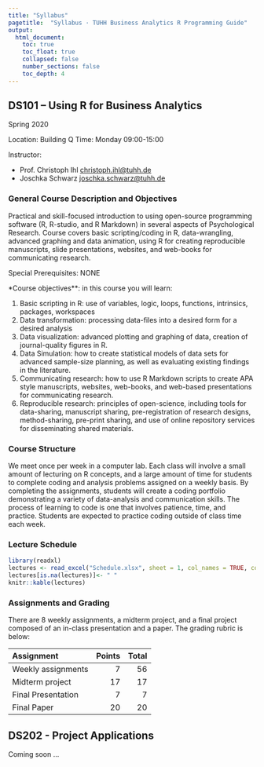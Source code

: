 ```yaml
---
title: "Syllabus"
pagetitle:  "Syllabus · TUHH Business Analytics R Programming Guide"
output: 
  html_document:
    toc: true
    toc_float: true
    collapsed: false
    number_sections: false
    toc_depth: 4
---
```


<style>
.list-group-item.active, .list-group-item.active:focus, .list-group-item.active:hover {
    background-color: #2DC6D6;
}
</style>

## DS101 – Using R for Business Analytics

Spring 2020

Location: Building Q
Time: Monday 09:00-15:00

Instructor: 

* Prof. Christoph Ihl [christoph.ihl@tuhh.de](christoph.ihl@tuhh.de)
* Joschka Schwarz [joschka.schwarz@tuhh.de](joschka.schwarz@tuhh.de)

### General Course Description and Objectives

Practical and skill-focused introduction to using open-source programming software (R, R-studio, and R Markdown) in several aspects of Psychological Research. Course covers basic scripting/coding in R, data-wrangling, advanced graphing and data animation, using R for creating reproducible manuscripts, slide presentations, websites, and web-books for communicating research.

Special Prerequisites: NONE

*Course objectives**: in this course you will learn:

1.	Basic scripting in R: use of variables, logic, loops, functions, intrinsics, packages, workspaces 
2.	Data transformation: processing data-files into a desired form for a desired analysis
3.	Data visualization: advanced plotting and graphing of data, creation of journal-quality figures in R.
4.	Data Simulation: how to create statistical models of data sets for advanced sample-size planning, as well as evaluating existing findings in the literature.
5.	Communicating research: how to use R Markdown scripts to create APA style manuscripts, websites, web-books, and web-based presentations for communicating research.
6.	Reproducible research: principles of open-science, including tools for data-sharing, manuscript sharing, pre-registration of research designs, method-sharing, pre-print sharing, and use of online repository services for disseminating shared materials.

### Course Structure

We meet once per week in a computer lab. Each class will involve a small amount of lecturing on R concepts, and a large amount of time for students to complete coding and analysis problems assigned on a weekly basis. By completing the assignments, students will create a coding portfolio demonstrating a variety of data-analysis and communication skills. The process of learning to code is one that involves patience, time, and practice. Students are expected to practice coding outside of class time each week.


### Lecture Schedule

```r
library(readxl)
lectures <- read_excel("Schedule.xlsx", sheet = 1, col_names = TRUE, col_types = NULL, na = "", skip = 0)
lectures[is.na(lectures)]<- " "
knitr::kable(lectures)
```


### Assignments and Grading

There are 8 weekly assignments, a midterm project, and a final project composed of an in-class presentation and a paper. The grading rubric is below:

| Assignment |  Points| Total|
|:----------|--------:|-------:|
| Weekly assignments | 7 | 56|
| Midterm project | 17 | 17 |
| Final Presentation | 7| 7|
| Final Paper | 20 | 20|

## DS202 - Project Applications

Coming soon ...
